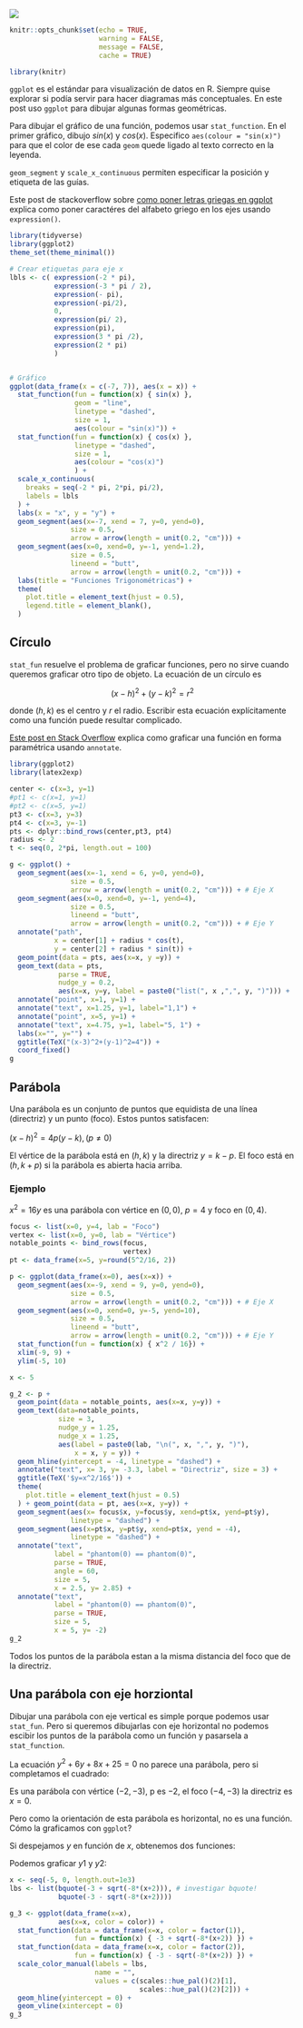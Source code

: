 ![](/post/2018-08-16-trigonometric-funs_files/Raffaello_Sanzio_Raphael_RAS020.jpg)

```r
knitr::opts_chunk$set(echo = TRUE, 
                      warning = FALSE,
                      message = FALSE, 
                      cache = TRUE)

library(knitr)
```

`ggplot` es el estándar para visualización de datos en R. Siempre quise explorar si podía servir para hacer diagramas más conceptuales. En este post uso `ggplot` para dibujar algunas formas geométricas.

Para dibujar el gráfico de una función, podemos usar `stat_function`. En el primer gráfico, dibujo $sin(x)$ y $cos(x)$. Especifico `aes(colour = "sin(x)")` para que el color de ese cada `geom` quede ligado al texto correcto en la leyenda.

`geom_segment` y `scale_x_continuous` permiten especificar la posición y etiqueta de las guías.

Este post de stackoverflow sobre [como poner letras griegas en ggplot](https://stackoverflow.com/questions/5293715/how-to-use-greek-symbols-in-ggplot2) explica como poner caractéres del alfabeto griego en los ejes usando `expression()`.


```r
library(tidyverse)
library(ggplot2)
theme_set(theme_minimal())

# Crear etiquetas para eje x
lbls <- c( expression(-2 * pi),
           expression(-3 * pi / 2),
           expression(- pi),
           expression(-pi/2),
           0,
           expression(pi/ 2),
           expression(pi),
           expression(3 * pi /2),
           expression(2 * pi)
           )


# Gráfico
ggplot(data_frame(x = c(-7, 7)), aes(x = x)) +
  stat_function(fun = function(x) { sin(x) }, 
                geom = "line", 
                linetype = "dashed", 
                size = 1,
                aes(colour = "sin(x)")) +
  stat_function(fun = function(x) { cos(x) },
                linetype = "dashed",
                size = 1,
                aes(colour = "cos(x)")
                ) +
  scale_x_continuous(
    breaks = seq(-2 * pi, 2*pi, pi/2),
    labels = lbls
  ) + 
  labs(x = "x", y = "y") + 
  geom_segment(aes(x=-7, xend = 7, y=0, yend=0), 
               size = 0.5,
               arrow = arrow(length = unit(0.2, "cm"))) + 
  geom_segment(aes(x=0, xend=0, y=-1, yend=1.2),
               size = 0.5,
               lineend = "butt",
               arrow = arrow(length = unit(0.2, "cm"))) + 
  labs(title = "Funciones Trigonométricas") + 
  theme(
    plot.title = element_text(hjust = 0.5),
    legend.title = element_blank(),
  ) 
```
 
## Círculo

`stat_fun` resuelve el problema de graficar funciones, pero no sirve cuando queremos graficar otro tipo de objeto. La ecuación de un círculo es 

$$ (x-h)^2+(y-k)^2=r^2 $$

donde $(h, k)$ es el centro y $r$ el radio. Escribir esta ecuación explícitamente como una función puede resultar complicado.

[Este post en Stack Overflow](https://stackoverflow.com/questions/6862742/draw-a-circle-with-ggplot2) explica como graficar una función en forma paramétrica usando `annotate`.


```r
library(ggplot2)
library(latex2exp)

center <- c(x=3, y=1)
#pt1 <- c(x=1, y=1)
#pt2 <- c(x=5, y=1)
pt3 <- c(x=3, y=3)
pt4 <- c(x=3, y=-1)
pts <- dplyr::bind_rows(center,pt3, pt4)
radius <- 2
t <- seq(0, 2*pi, length.out = 100)

g <- ggplot() + 
  geom_segment(aes(x=-1, xend = 6, y=0, yend=0),
               size = 0.5,
               arrow = arrow(length = unit(0.2, "cm"))) + # Eje X
  geom_segment(aes(x=0, xend=0, y=-1, yend=4),
               size = 0.5,
               lineend = "butt",
               arrow = arrow(length = unit(0.2, "cm"))) + # Eje Y
  annotate("path", 
           x = center[1] + radius * cos(t),
           y = center[2] + radius * sin(t)) + 
  geom_point(data = pts, aes(x=x, y =y)) + 
  geom_text(data = pts,
            parse = TRUE,
            nudge_y = 0.2,
            aes(x=x, y=y, label = paste0("list(", x ,",", y, ")"))) +
  annotate("point", x=1, y=1) + 
  annotate("text", x=1.25, y=1, label="1,1") + 
  annotate("point", x=5, y=1) + 
  annotate("text", x=4.75, y=1, label="5, 1") + 
  labs(x="", y="") + 
  ggtitle(TeX("(x-3)^2+(y-1)^2=4")) + 
  coord_fixed()
g
```


## Parábola
Una parábola es un conjunto de puntos que equidista de una línea (directriz) y un punto (foco). Estos puntos satisfacen:

$(x-h)^2=4p(y-k),\, (p \neq 0)$

El vértice de la parábola está en $(h,k)$ y la directriz $y=k-p$. El foco está en $(h, k+p)$ si la parábola es abierta hacia arriba.


### Ejemplo
$x^2=16y$ es una parábola con vértice en $(0,0)$, $p = 4$ y foco en $(0,4)$.

```r
focus <- list(x=0, y=4, lab = "Foco")
vertex <- list(x=0, y=0, lab = "Vértice")
notable_points <- bind_rows(focus, 
                            vertex)
pt <- data_frame(x=5, y=round(5^2/16, 2))

p <- ggplot(data_frame(x=0), aes(x=x)) +
  geom_segment(aes(x=-9, xend = 9, y=0, yend=0),
               size = 0.5,
               arrow = arrow(length = unit(0.2, "cm"))) + # Eje X
  geom_segment(aes(x=0, xend=0, y=-5, yend=10),
               size = 0.5,
               lineend = "butt",
               arrow = arrow(length = unit(0.2, "cm"))) + # Eje Y
  stat_function(fun = function(x) { x^2 / 16}) + 
  xlim(-9, 9) + 
  ylim(-5, 10)

x <- 5

g_2 <- p +
  geom_point(data = notable_points, aes(x=x, y=y)) + 
  geom_text(data=notable_points, 
            size = 3,
            nudge_y = 1.25,
            nudge_x = 1.25,
            aes(label = paste0(lab, "\n(", x, ",", y, ")"), 
                x = x, y = y)) + 
  geom_hline(yintercept = -4, linetype = "dashed") + 
  annotate("text", x= 3, y= -3.3, label = "Directriz", size = 3) +
  ggtitle(TeX('$y=x^2/16$')) + 
  theme(
    plot.title = element_text(hjust = 0.5)
  ) + geom_point(data = pt, aes(x=x, y=y)) + 
  geom_segment(aes(x= focus$x, y=focus$y, xend=pt$x, yend=pt$y),
               linetype = "dashed") + 
  geom_segment(aes(x=pt$x, y=pt$y, xend=pt$x, yend = -4),
               linetype = "dashed") + 
  annotate("text", 
           label = "phantom(0) == phantom(0)", 
           parse = TRUE,
           angle = 60,
           size = 5,
           x = 2.5, y= 2.85) + 
  annotate("text", 
           label = "phantom(0) == phantom(0)", 
           parse = TRUE,
           size = 5,
           x = 5, y= -2)
g_2
```

Todos los puntos de la parábola estan a la misma distancia del foco que de la directriz. 


## Una parábola con eje horziontal
Dibujar una parábola con eje vertical es simple porque podemos usar `stat_fun`. Pero si queremos dibujarlas con eje horizontal no podemos escibir los puntos de la parábola como un función y pasarsela a `stat_function`.


La ecuación $y^2+6y+8x+25 = 0$ no parece una parábola, pero si completamos el cuadrado:

\begin{align}
y^2+6y+8x+25 &= 0\\
y^2+6y+9+8x+25-9  &= 0\\
(y+3)^2 &= -16-8x\\
(y+3)^2 &= 4(-2)(x+2)
\end{align}


Es una parábola con vértice $(-2, -3)$, p es $-2$, el foco $(-4,-3)$ la directriz es $x=0$. 

Pero como la orientación de esta parábola es horizontal, no es una función. Cómo la graficamos con `ggplot`?

Si despejamos $y$ en función de $x$, obtenemos dos funciones:
\begin{align}
(y+3)^2 &= (-8)(x+2)\\
y     &= -3 \pm \sqrt{-8(x+2)}\\
y_1  &=-3 + \sqrt{-8(x+2)}\\
y_2 &=-3 - \sqrt{-8(x+2)}\\
\end{align}

Podemos graficar $y1$ y $y2$:
  
```r
x <- seq(-5, 0, length.out=1e3)
lbs <- list(bquote(-3 + sqrt(-8*(x+2))), # investigar bquote!
            bquote(-3 - sqrt(-8*(x+2))))

g_3 <- ggplot(data_frame(x=x), 
            aes(x=x, color = color)) + 
  stat_function(data = data_frame(x=x, color = factor(1)),
                fun = function(x) { -3 + sqrt(-8*(x+2)) }) + 
  stat_function(data = data_frame(x=x, color = factor(2)),
                fun = function(x) { -3 - sqrt(-8*(x+2)) }) + 
  scale_color_manual(labels = lbs,
                     name = "",
                     values = c(scales::hue_pal()(2)[1], 
                                scales::hue_pal()(2)[2])) + 
  geom_hline(yintercept = 0) + 
  geom_vline(xintercept = 0)
g_3
```




